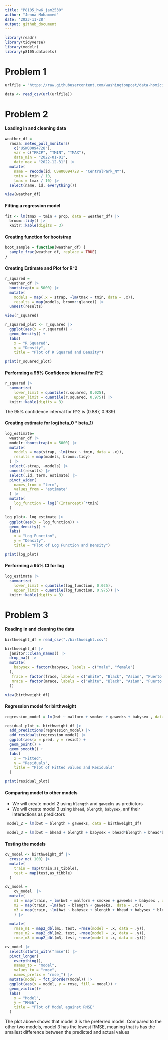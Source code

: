 ```yaml
---
title: "P8105_hw6_jam2530"
author: "Jenna Mohammed"
date: '2023-11-28'
output: github_document
---
```


```r
library(readr)
library(tidyverse)
library(modelr)
library(p8105.datasets)
```

# Problem 1
```r
urlfile = "https://raw.githubusercontent.com/washingtonpost/data-homicides/master/homicide-data.csv"

data <- read_csv(url(urlfile))
```

# Problem 2 

#### Loading in and cleaning data

```r
weather_df = 
  rnoaa::meteo_pull_monitors(
    c("USW00094728"),
    var = c("PRCP", "TMIN", "TMAX"), 
    date_min = "2022-01-01",
    date_max = "2022-12-31") |>
  mutate(
    name = recode(id, USW00094728 = "CentralPark_NY"),
    tmin = tmin / 10,
    tmax = tmax / 10) |>
  select(name, id, everything())

view(weather_df)
```

#### Fitting a regression model 

```r
fit <- lm(tmax ~ tmin + prcp, data = weather_df) |>
  broom::tidy() |> 
  knitr::kable(digits = 3)
```

#### Creating function for bootstrap

```r
boot_sample = function(weather_df) {
  sample_frac(weather_df, replace = TRUE)
}
```

#### Creating Estimate and Plot for R^2

```r
r_squared = 
  weather_df |>
  bootstrap(n = 5000) |>
  mutate(
    models = map(.x = strap, ~lm(tmax ~ tmin, data = .x)),
    results = map(models, broom::glance)) |>
  unnest(results)

view(r_squared)

r_squared_plot <- r_squared |>
  ggplot(aes(x = r.squared)) + 
  geom_density() +
  labs( 
    x = "R Squared",
    y = "Density",
    title = "Plot of R Squared and Density")

print(r_squared_plot)

```

#### Performing a 95% Confidence Interval for R^2


```r
r_squared |>
  summarize(
    lower_limit = quantile(r.squared, 0.025), 
    upper_limit = quantile(r.squared, 0.975)) |>
  knitr::kable(digits = 3)
```

The 95% confidence interval for R^2 is (0.887, 0.939)

#### Creating estimate for log(beta_0 * beta_1)

```r

log_estimate= 
  weather_df |>
  modelr::bootstrap(n = 5000) |>
  mutate(
    models = map(strap, ~lm(tmax ~ tmin, data = .x)),
    results = map(models, broom::tidy)
  ) |>
  select(-strap, -models) |>
  unnest(results) |>
  select(.id, term, estimate) |>
  pivot_wider(
    names_from = "term", 
    values_from = "estimate"
  ) |>
  mutate(
    log_function = log(`(Intercept)`*tmin)
  ) 

log_plot<- log_estimate |>
  ggplot(aes(x = log_function)) + 
  geom_density() +
  labs( 
    x = "Log Function",
    y = "Density",
    title = "Plot of Log Function and Density")

print(log_plot)
```

#### Performing a 95% CI for log 

```r
log_estimate |>
  summarize(
    lower_limit = quantile(log_function, 0.025), 
    upper_limit = quantile(log_function, 0.975)) |>
  knitr::kable(digits = 3)
```


# Problem 3 

#### Reading in and cleaning the data

```r

birthweight_df = read_csv("./birthweight.csv")

birthweight_df |>
  janitor::clean_names() |>
  drop_na() |>
  mutate(
    babysex = factor(babysex, labels = c("male", "female")
  ), 
   frace = factor(frace, labels = c("White", "Black", "Asian", "Puerto Rican", "Other")),
   mrace = factor(mrace, labels = c("White", "Black", "Asian", "Puerto Rican")
  )) 

view(birthweight_df)
```


#### Regression model for birthweight

```r
regression_model = lm(bwt ~ malform + smoken + gaweeks + babysex , data = birthweight_df)

residual_plot <- birthweight_df |>
  add_predictions(regression_model) |>
  add_residuals(regression_model) |>
  ggplot(aes(x = pred, y = resid)) +
  geom_point() +
  geom_smooth() +
  labs(
    x = "Fitted",
    y = "Residuals",
    title = "Plot of Fitted values and Residuals"
  )

print(residual_plot)
```

#### Comparing model to other models 


- We will create model 2 using `blength` and `gaweeks` as predictors 
- We will create model 3 using `bhead`, `blength`, `babysex`, anf their interactions as predictors

```r

 model_2 = lm(bwt ~ blength + gaweeks, data = birthweight_df)

 model_3 = lm(bwt ~ bhead + blength + babysex + bhead*blength + bhead*babysex + blength*babysex, data = birthweight_df)
```

#### Testing the models

```r
cv_model <- birthweight_df |> 
  crossv_mc( 100) |>
  mutate(
    train = map(train,as_tibble),
    test = map(test,as_tibble)
  )
```

```r
cv_model =
    cv_model  |>
  mutate(
    m1 = map(train, ~ lm(bwt ~ malform + smoken + gaweeks + babysex , data = .x)),
    m2 = map(train, ~lm(bwt ~ blength + gaweeks,  data = .x)),
    m3 = map(train, ~lm(bwt ~ babysex + blength + bhead + babysex * blength + babysex * bhead + blength * bhead + babysex * blength * bhead, data = .x))
    ) |>
  
  mutate(
    rmse_m1 = map2_dbl(m1, test, ~rmse(model = .x, data = .y)),
    rmse_m2 = map2_dbl(m2, test, ~rmse(model = .x, data = .y)),
    rmse_m3 = map2_dbl(m3, test, ~rmse(model = .x, data = .y)))
```

```r
cv_model |> 
  select(starts_with("rmse")) |>
  pivot_longer(
    everything(),
    names_to = "model", 
    values_to = "rmse",
    names_prefix = "rmse_") |>
  mutate(model = fct_inorder(model)) |>
  ggplot(aes(x = model, y = rmse, fill = model)) + 
  geom_violin()+
  labs(
    x = "Model",
    y = "RMSE",
    title = "Plot of Model against RMSE"
  )
```

The plot above shows that model 3 is the preferred model. Compared to the other two models, model 3 has the lowest RMSE, meaning that is has the smallest difference between the predicted and actual values